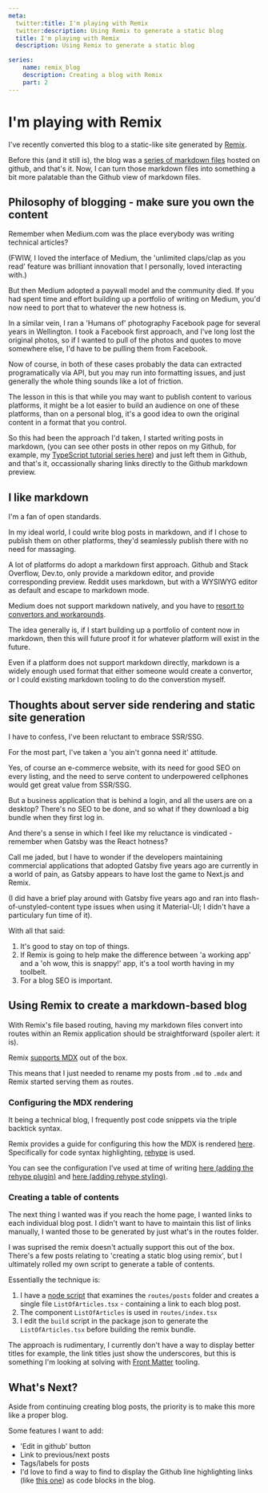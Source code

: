 ```yaml
---
meta:
  twitter:title: I'm playing with Remix
  twitter:description: Using Remix to generate a static blog
  title: I'm playing with Remix
  description: Using Remix to generate a static blog

series: 
    name: remix_blog
    description: Creating a blog with Remix
    part: 2
---
```



# I'm playing with Remix

I've recently converted this blog to a static-like site generated by [Remix](https://remix.run/).

Before this (and it still is), the blog was a [series of markdown files](https://github.com/dwjohnston/blacksheepcode/tree/bea73615b3362806b198850fe4c8a910993d63b6/src) hosted on github, and that's it. Now, I can turn those markdown files into something a bit more palatable than the Github view of markdown files. 

## Philosophy of blogging - make sure you own the content

Remember when Medium.com was the place everybody was writing technical articles? 

(FWIW, I loved the interface of Medium, the 'unlimited claps/clap as you read' feature was brilliant innovation that I personally, loved interacting with.)

But then Medium adopted a paywall model and the community died. If you had spent time and effort building up a portfolio of writing on Medium, you'd now need to port that to whatever the new hotness is. 

In a similar vein, I ran a 'Humans of' photography Facebook page for several years in Wellington. I took a Facebook first approach, and I've long lost the original photos, so if I wanted to pull of the photos and quotes to move somewhere else, I'd have to be pulling them from Facebook. 

Now of course, in both of these cases probably the data can extracted programatically via API, but you may run into formatting issues, and just generally the whole thing sounds like a lot of friction. 

The lesson in this is that while you may want to publish content to various platforms, it might be a lot easier to build an audience on one of these platforms, than on a personal blog, it's a good idea to own the original content in a format that you control. 

So this had been the approach I'd taken, I started writing posts in markdown, (you can see other posts in other repos on my Github, for example, my [TypeScript tutorial series here](https://github.com/dwjohnston/ts-tutorial-series)) and just left them in Github, and that's it, occassionally sharing links directly to the Github markdown preview. 

## I like markdown

I'm a fan of open standards. 

In my ideal world, I could write blog posts in markdown, and if I chose to publish them on other platforms, they'd seamlessly publish there with no need for massaging. 

A lot of platforms do adopt a markdown first approach. Github and Stack Overflow, Dev.to,  only provide a markdown editor, and provide corresponding preview. Reddit uses markdown, but with a WYSIWYG editor as default and escape to markdown mode. 

Medium does not support markdown natively, and you have to [resort to convertors and workarounds](https://medium.com/@blittler/how-to-write-on-medium-in-markdown-de736668e5c0).

The idea generally is, if I start building up a portfolio of content now in markdown, then this will future proof it for whatever platform will exist in the future. 

Even if a platform does not support markdown directly, markdown is a widely enough used format that either someone would create a convertor, or I could existing markdown tooling to do the converstion myself. 

## Thoughts about server side rendering and static site generation 

I have to confess, I've been reluctant to embrace SSR/SSG. 

For the most part, I've taken a 'you ain't gonna need it' attitude. 

Yes, of course an e-commerce website, with its need for good SEO on every listing, and the need to serve content to underpowered cellphones would get great value from SSR/SSG. 

But a business application that is behind a login, and all the users are on a desktop? There's no SEO to be done, and so what if they download a big bundle when they first log in. 

And there's a sense in which I feel like my reluctance is vindicated - remember when Gatsby was the React hotness? 

Call me jaded, but I have to wonder if the developers maintaining commercial applications that adopted Gatsby five years ago are currently in a world of pain, as Gatsby appears to have lost the game to Next.js and Remix. 

(I did have a brief play around with Gatsby five years ago and ran into flash-of-unstyled-content type issues when using it Material-UI; I didn't have a particulary fun time of it). 

With all that said: 

1. It's good to stay on top of things. 
2. If Remix is going to help make the difference between 'a working app' and a 'oh wow, this is snappy!' app, it's a tool worth having in my toolbelt. 
3. For a blog SEO is important. 

## Using Remix to create a markdown-based blog

With Remix's file based routing, having  my markdown files convert into routes within an Remix application should be straightforward (spoiler alert: it is). 

Remix [supports MDX](https://remix.run/docs/en/v1/guides/mdx) out of the box.

This means that I just needed to rename my posts from `.md` to `.mdx` and Remix started serving them as routes. 

### Configuring the MDX rendering

It being a technical blog, I frequently post code snippets via the triple backtick syntax. 

Remix provides a guide for configuring this how the MDX is rendered [here](https://remix.run/docs/en/v1/guides/mdx#advanced-configuration). Specifically for code syntax highlighting, [rehype](https://github.com/rehypejs/rehype) is used.

You can see the configuration I've used at time of writing [here (adding the rehype plugin)](https://github.com/dwjohnston/blacksheepcode/blob/65205a2c9c61bb98abe07ea7742eed4e92911615/remix.config.js#L9-L18) and [here (adding rehype styling)](https://github.com/dwjohnston/blacksheepcode/blob/65205a2c9c61bb98abe07ea7742eed4e92911615/app/root.tsx#L10-L31).

### Creating a table of contents 

The next thing I wanted was if you reach the home page, I wanted links to each individual blog post. I didn't want to have to maintain this list of links manually, I wanted those to be generated by just what's in the routes folder. 

I was suprised the remix doesn't actually support this out of the box. There's a few posts relating to 'creating a static blog using remix', but I ultimately rolled my own script to generate a table of contents. 

Essentially the technique is: 

1. I have a [node script](https://github.com/dwjohnston/blacksheepcode/blob/65205a2c9c61bb98abe07ea7742eed4e92911615/buildTimeUtils/generateListOfArticles.ts) that examines the `routes/posts` folder and creates a single file `ListOfArticles.tsx` - containing a link to each blog post. 
2. The component `ListOfArticles` is used in `routes/index.tsx`
3. I edit the `build` script in the package json to generate the `ListOfArticles.tsx` before building the remix bundle. 

The approach is rudimentary, I currently don't have a way to display better titles for example, the link titles just show the underscores, but this is something I'm looking at solving with [Front Matter](https://frontmatter.codes/docs/markdown) tooling. 

## What's Next? 

Aside from continuing creating blog posts, the priority is to make this more like a proper blog. 

Some features I want to add: 

- 'Edit in github' button
- Link to previous/next posts
- Tags/labels for posts
- I'd love to find a way to find to display the Github line highlighting links (like [this one](https://github.com/dwjohnston/blacksheepcode/blob/65205a2c9c61bb98abe07ea7742eed4e92911615/remix.config.js#L9-L18)) as code blocks in the blog. 













